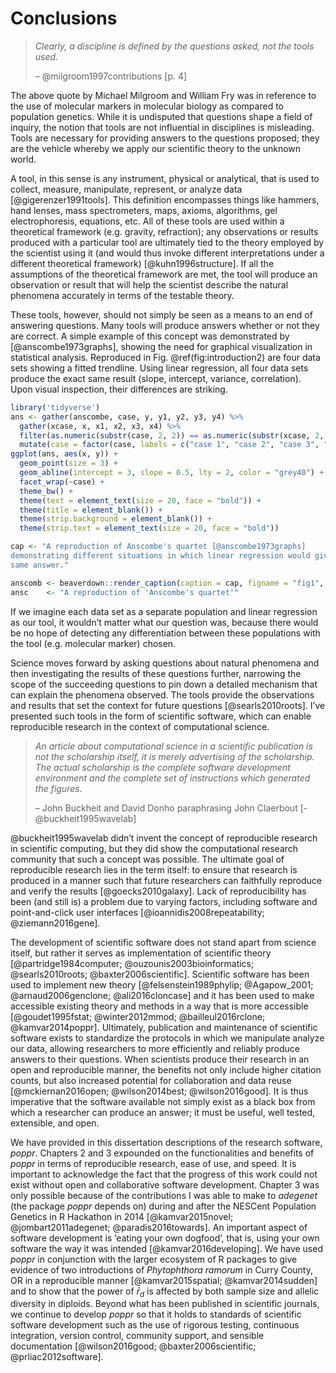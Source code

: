 # Conclusions

> *Clearly, a discipline is defined by the questions asked, not the tools used.*
> 
> -- @milgroom1997contributions [p. 4]

The above quote by Michael Milgroom and William Fry was in reference to
the use of molecular markers in molecular biology as compared to population
genetics. While it is undisputed that questions shape a field of inquiry, the
notion that tools are not influential in disciplines is misleading. Tools are
necessary for providing answers to the questions proposed; they are the vehicle
whereby we apply our scientific theory to the unknown world.

A tool, in this sense is any instrument, physical or analytical, that is used to
collect, measure, manipulate, represent, or analyze data [@gigerenzer1991tools].
This definition encompasses things like hammers, hand lenses, mass
spectrometers, maps, axioms, algorithms, gel electrophoresis, equations, etc.
All of these tools are used within a theoretical framework (e.g. gravity,
refraction); any observations or results produced with a particular tool are
ultimately tied to the theory employed by the scientist using it (and would thus
invoke different interpretations under a different theoretical framework)
[@kuhn1996structure]. If all the assumptions of the theoretical framework are
met, the tool will produce an observation or result that will help the scientist
describe the natural phenomena accurately in terms of the testable theory.

These tools, however, should not simply be seen as a means to an end of
answering questions. Many tools will produce answers whether or not they are
correct. A simple example of this concept was demonstrated by [@anscombe1973graphs], showing
the need for graphical visualization in statistical analysis. Reproduced in Fig. \@ref(fig:introduction2) 
are four data
sets showing a fitted trendline. Using linear regression, all four data
sets produce the exact same result (slope, intercept, variance, correlation).
Upon visual inspection, their differences are striking.

```r
library('tidyverse')
ans <- gather(anscombe, case, y, y1, y2, y3, y4) %>% 
  gather(xcase, x, x1, x2, x3, x4) %>% 
  filter(as.numeric(substr(case, 2, 2)) == as.numeric(substr(xcase, 2, 2))) %>%
  mutate(case = factor(case, labels = c("case 1", "case 2", "case 3", "case 4")))
ggplot(ans, aes(x, y)) +
  geom_point(size = 3) +
  geom_abline(intercept = 3, slope = 0.5, lty = 2, color = "grey40") +
  facet_wrap(~case) +
  theme_bw() +
  theme(text = element_text(size = 20, face = "bold")) +
  theme(title = element_blank()) +
  theme(strip.background = element_blank()) +
  theme(strip.text = element_text(size = 20, face = "bold"))

cap <- "A reproduction of Anscombe's quartet [@anscombe1973graphs] 
demonstrating different situations in which linear regression would give the 
same answer."

anscomb <- beaverdown::render_caption(caption = cap, figname = "fig1", to = TO)
ansc    <- "A reproduction of 'Anscombe's quartet'"
```

If we imagine each data set as a separate population and linear regression as
our tool, it wouldn't matter what our question was, because there
would be no hope of detecting any differentiation between these populations with
the tool (e.g. molecular marker) chosen.

Science moves forward by asking questions about natural phenomena and then
investigating the results of these questions further, narrowing the scope of the
succeeding questions to pin down a detailed mechanism that can explain the
phenomena observed. The tools provide the observations and results that set the
context for future questions [@searls2010roots]. I've presented such
tools in the form of scientific software, which can enable reproducible research
in the context of computational science.

> *An article about computational science in a scientific publication is not the
> scholarship itself, it is merely advertising of the scholarship. The actual
> scholarship is the complete software development environment and the complete
> set of instructions which generated the figures.*
>
> -- John Buckheit and David Donho paraphrasing John Claerbout [-@buckheit1995wavelab]

@buckheit1995wavelab didn't invent the concept of reproducible research in
scientific computing, but they did show the computational research community
that such a concept was possible. The ultimate goal of reproducible research
lies in the term itself: to ensure that research is produced in a manner such
that future researchers can faithfully reproduce and verify the results 
[@goecks2010galaxy]. Lack of reproducibility has been (and still is) a problem
due to varying factors, including software and point-and-click user interfaces
[@ioannidis2008repeatability; @ziemann2016gene]. 

The development of scientific software does not stand apart from science itself,
but rather it serves as implementation of scientific theory
[@partridge1984computer; @ouzounis2003bioinformatics; @searls2010roots;
@baxter2006scientific]. Scientific software has been used to implement new 
theory [@felsenstein1989phylip; @Agapow_2001; @arnaud2006genclone;
@ali2016cloncase] and it has been used to make accessible existing theory and
methods in a way that is more accessible [@goudet1995fstat; @winter2012mmod;
@bailleul2016rclone; @kamvar2014poppr]. Ultimately, publication and maintenance 
of scientific software exists to standardize the protocols in which we 
manipulate analyze our data, allowing researchers to more efficiently and
reliably produce answers to their questions. When scientists produce their
research in an open and reproducible manner, the benefits not only include 
higher citation counts, but also increased potential for collaboration and data
reuse [@mckiernan2016open; @wilson2014best; @wilson2016good]. It is thus 
imperative that the software available not simply exist as a black box from
which a researcher can produce an answer; it must be useful, well tested,
extensible, and open.

We have provided in this dissertation descriptions of the research software,
*poppr*. Chapters 2 and 3 expounded on the functionalities and benefits of 
*poppr* in terms of reproducible research, ease of use, and speed. It is 
important to acknowledge the fact that the progress of this work could not exist
without open and collaborative software development. Chapter 3 was only possible
because of the contributions I was able to make to *adegenet* (the package
*poppr* depends on) during and after the NESCent Population Genetics in R
Hackathon in 2014 [@kamvar2015novel; @jombart2011adegenet; @paradis2016towards].
An important aspect of software development is 'eating your own dogfood', that
is, using your own software the way it was intended [@kamvar2016developing].
We have used *poppr* in conjunction with the larger ecosystem of R packages to
give evidence of two introductions of *Phytophthora ramorum* in Curry County, OR
in a reproducible manner [@kamvar2015spatial; @kamvar2014sudden] and to show
that the power of $\bar{r}_d$ is affected by both sample size and allelic 
diversity in diploids. Beyond what has been published in scientific journals, we
continue to develop *poppr* so that it holds to standards of scientific software
development such as the use of rigorous testing, continuous integration, version
control, community support, and sensible documentation [@wilson2016good;
@baxter2006scientific; @prliac2012software].
